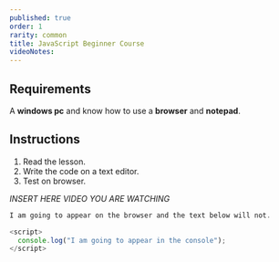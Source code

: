 ```yaml
---
published: true
order: 1
rarity: common
title: JavaScript Beginner Course
videoNotes:
---
```


## Requirements

A **windows pc** and know how to use a **browser** and **notepad**.

## Instructions

1. Read the lesson.
2. Write the code on a text editor.
3. Test on browser.

_INSERT HERE VIDEO YOU ARE WATCHING_

```javascript
I am going to appear on the browser and the text below will not.

<script>
  console.log("I am going to appear in the console");
</script>
```
